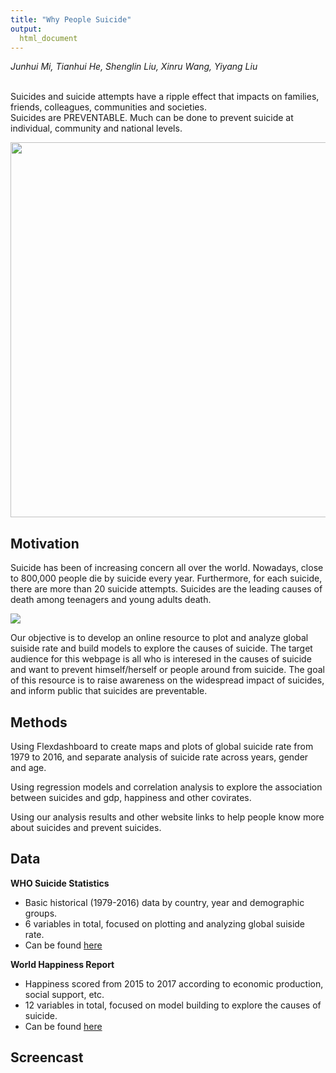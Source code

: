 ```yaml
---
title: "Why People Suicide"
output: 
  html_document
---
```

<p style="font-style:italic;">Junhui Mi, Tianhui He, Shenglin Liu, Xinru Wang, Yiyang Liu </p>
<br>
Suicides and suicide attempts have a ripple effect that impacts on families, friends, colleagues, communities and societies. <br>Suicides are PREVENTABLE. Much can be done to prevent suicide at individual, community and national levels.

<center>

<img src="./image/do-not-give-up.jpg" width="600px" height="auto">

</center>

## Motivation

Suicide has been of increasing concern all over the world. Nowadays, close to 800,000 people die by suicide every year. Furthermore, for each suicide, there are more than 20 suicide attempts. Suicides are the leading causes of death among teenagers and young adults death.

![](./image/top-three-causes.png)

Our objective is to develop an online resource to plot and analyze global suiside rate and build models to explore the causes of suicide. The target audience for this webpage is all who is interesed in the causes of suicide and want to prevent himself/herself or people around from suicide. The goal of this resource is to raise awareness on the widespread impact of suicides, and inform public that suicides are preventable.

## Methods

Using Flexdashboard to create maps and plots of global suicide rate from 1979 to 2016, and separate analysis of suicide rate across years, gender and age.

Using regression models and correlation analysis to explore the association between suicides and gdp, happiness and other covirates.

Using our analysis results and other website links to help people know more about suicides and prevent suicides.

## Data

**WHO Suicide Statistics**
<ul>
<li>Basic historical (1979-2016) data by country, year and demographic groups.</li>

<li>6 variables in total, focused on plotting and analyzing global suiside rate.</li>

<li>Can be found [here](https://www.kaggle.com/szamil/who-suicide-statistics)</li>
</ul>
**World Happiness Report**
<ul>
<li>Happiness scored from 2015 to 2017 according to economic production, social support, etc.</li>

<li>12 variables in total, focused on model building to explore the causes of suicide.</li>

<li>Can be found [here](https://www.kaggle.com/unsdsn/world-happiness)</li>
</ul>
## Screencast
